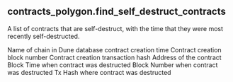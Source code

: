 ## contracts_polygon.find_self_destruct_contracts 
A list of contracts that are self-destruct, with the time that they were most recently self-destructed.

<ParamField path="blockchain">
Name of chain in Dune database
</ParamField>
<ParamField path="created_time">
contract creation time
</ParamField>
<ParamField path="created_block_number">
Contract creation block number
</ParamField>
<ParamField path="created_tx_hash">
Contract creation transaction hash
</ParamField>
<ParamField path="contract_address">
Address of the contract
</ParamField>
<ParamField path="destructed_time">
Block Time when contract was destructed
</ParamField>
<ParamField path="destructed_block_number">
Block Number when contract was destructed
</ParamField>
<ParamField path="destructed_tx_hash">
Tx Hash where contract was destructed
</ParamField>
